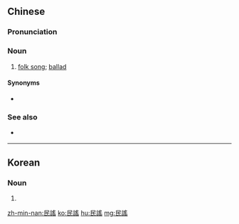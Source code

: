 {{also|民謡|民谣}}
==Chinese==
{{zh-forms|s=民谣}}

===Pronunciation===
{{zh-pron
|m=mínyáo
|c=man4 jiu4
|h=pfs=mìn-yèu
|mn=bîn-iâu
|cat=n
}}

===Noun===
{{zh-noun}}

# [[folk song]]; [[ballad]]

====Synonyms====
* {{zh-l|民歌}}

===See also===
* {{qualifier|Japanese}} {{ja-r|民謡|みんよう}}

----

==Korean==
{{ko-hanjatab}}

===Noun===
{{ko-noun|rv=minyo|hangeul=민요}}

# {{hanja form of|민요|folk song}}

[[zh-min-nan:民謠]]
[[ko:民謠]]
[[hu:民謠]]
[[mg:民謠]]